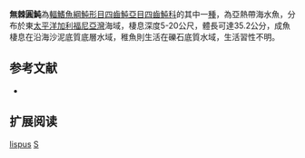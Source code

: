 {{Speciesbox
| name = 無棘圓魨
| image = 
| image_width = 250px
| status = LC
| status_system = IUCN3.1 
| genus = Sphoeroides
| species = lispus
| authority = [[Walker|Walker]], 1996
| synonyms = 
}}
'''無棘圓魨'''為[[輻鰭魚綱|輻鰭魚綱]][[魨形目|魨形目]][[四齒魨亞目|四齒魨亞目]][[四齒魨科|四齒魨科]]的其中一[[種|種]]，為亞熱帶海水魚，分布於東[[太平洋|太平洋]][[加利福尼亞灣|加利福尼亞灣]]海域，棲息深度5-20公尺，體長可達35.2公分，成魚棲息在沿海沙泥底質底層水域，稚魚則生活在礫石底質水域，生活習性不明。
==参考文献==
*{{FishBase_species|genus=Sphoeroides|species=lispus|year=2014|month=3}}

== 扩展阅读 ==
{{refbegin}}
{{wikispecies-inline|Sphoeroides lispus|無棘圓魨}}
{{refend}}
{{Taxonbar|from=Q2199041}}

[[Category:圓魨屬|lispus]]
[[Category:1996年描述的鱼类|S]]


{{魚類小作品}}